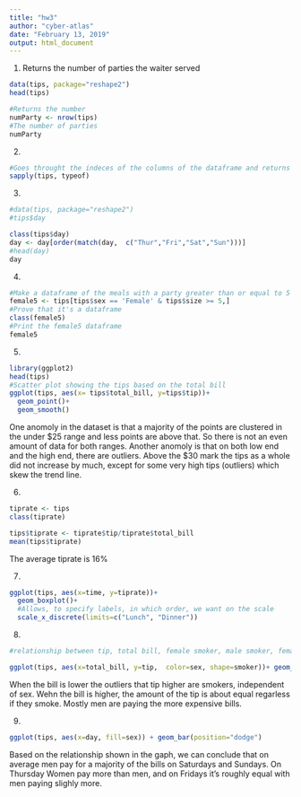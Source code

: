 ---
title: "hw3"
author: "cyber-atlas"
date: "February 13, 2019"
output: html_document
---

1) Returns the number of parties the waiter served

```{r}
data(tips, package="reshape2")
head(tips)

#Returns the number 
numParty <- nrow(tips)
#The number of parties
numParty

```

2) 

```{r}
#Goes throught the indeces of the columns of the dataframe and returns the typeof them
sapply(tips, typeof)

```
3)

```{r}
#data(tips, package="reshape2")
#tips$day

class(tips$day)
day <- day[order(match(day,  c("Thur","Fri","Sat","Sun")))]
#head(day)
day
```

4)

```{r}
#Make a dataframe of the meals with a party greater than or equal to 5 people that was paid by a female
female5 <- tips[tips$sex == 'Female' & tips$size >= 5,]
#Prove that it's a dataframe
class(female5)
#Print the female5 dataframe
female5

```

5)

```{r}
library(ggplot2)
head(tips)
#Scatter plot showing the tips based on the total bill
ggplot(tips, aes(x= tips$total_bill, y=tips$tip))+
  geom_point()+ 
  geom_smooth()

```

One anomoly in the dataset is that a majority of the points are clustered in the under $25 range and less points are above that. So there is not an even amount of data for both ranges. 
Another anomoly is that on both low end and the high end, there are outliers. Above the $30 mark the tips as a whole did not increase by much, except for some very high tips (outliers) which skew the trend line.

6)

```{r}

tiprate <- tips
class(tiprate)

tips$tiprate <- tiprate$tip/tiprate$total_bill
mean(tips$tiprate)

```

The average tiprate is 16%

7)

```{r}
ggplot(tips, aes(x=time, y=tiprate))+
  geom_boxplot()+
  #Allows, to specify labels, in which order, we want on the scale
  scale_x_discrete(limits=c("Lunch", "Dinner"))

```

8)

```{r}
#relationship between tip, total bill, female smoker, male smoker, female non smoker, male non smoker

ggplot(tips, aes(x=total_bill, y=tip,  color=sex, shape=smoker))+ geom_point()+ facet_wrap(~day, scales='free_x') 

```

When the bill is lower the outliers that tip higher are smokers, independent of sex. Wehn the bill is higher, the amount of the tip is about equal regarless if they smoke. Mostly men are paying the more expensive bills.

9) 

```{r}

ggplot(tips, aes(x=day, fill=sex)) + geom_bar(position="dodge")

```

Based on the relationship shown in the gaph, we can conclude that on average men pay for a majority of the bills on Saturdays and Sundays. On Thursday Women pay more than men, and on Fridays it's roughly equal with men paying slighly more. 

